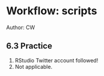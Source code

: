 # Workflow: scripts

Author: CW

## 6.3 Practice {-}
1. RStudio Twitter account followed!  
2. Not applicable.